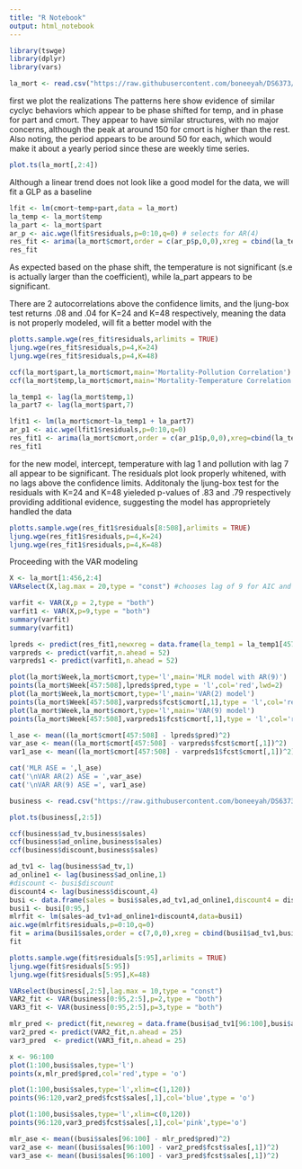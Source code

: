 ```yaml
---
title: "R Notebook"
output: html_notebook
---
```


```r
library(tswge)
library(dplyr)
library(vars)
```

```r
la_mort <- read.csv("https://raw.githubusercontent.com/boneeyah/DS6373/main/la_cmort_study%20(2).csv")
```

first we plot the realizations
The patterns here show evidence of similar cyclyc behaviors which appear to be phase shifted for temp, and in phase for part and cmort. They appear to have similar structures, with no major concerns, although the peak at around 150 for cmort is higher than the rest.
Also noting, the period appears to be around 50 for each, which would make it about a yearly period since these are weekly time series.

```r
plot.ts(la_mort[,2:4])
```
Although a linear trend does not look like a good model for the data, we will fit a GLP as a baseline


```r
lfit <- lm(cmort~temp+part,data = la_mort)
la_temp <- la_mort$temp
la_part <- la_mort$part
ar_p <- aic.wge(lfit$residuals,p=0:10,q=0) # selects for AR(4)
res_fit <- arima(la_mort$cmort,order = c(ar_p$p,0,0),xreg = cbind(la_temp,la_part))
res_fit
```
As expected based on the phase shift, the temperature is not significant (s.e is actually larger than the coefficient), while la_part appears to be significant.

There are 2 autocorrelations above the confidence limits, and the ljung-box test returns .08 and .04 for K=24 and K=48 respectively, meaning the data is not properly modeled, will fit a better model with the 
```r
plotts.sample.wge(res_fit$residuals,arlimits = TRUE)
ljung.wge(res_fit$residuals,p=4,K=24)
ljung.wge(res_fit$residuals,p=4,K=48)
```
```r
ccf(la_mort$part,la_mort$cmort,main='Mortality-Pollution Correlation')
ccf(la_mort$temp,la_mort$cmort,main='Mortality-Temperature Correlation')
```
```r
la_temp1 <- lag(la_mort$temp,1)
la_part7 <- lag(la_mort$part,7)
```

```r
lfit1 <- lm(la_mort$cmort~la_temp1 + la_part7)
ar_p1 <- aic.wge(lfit1$residuals,p=0:10,q=0)
res_fit1 <- arima(la_mort$cmort,order = c(ar_p1$p,0,0),xreg=cbind(la_temp1,la_part7))
res_fit1
```
for the new model, intercept, temperature with lag 1 and pollution with lag 7 all appear to be significant.
The residuals plot look properly whitened, with no lags above the confidence limits. Additonaly the ljung-box test for the residuals with K=24 and K=48 yieleded p-values of .83 and .79 respectively providing additional evidence, suggesting the model has approprietely handled the data
```r
plotts.sample.wge(res_fit1$residuals[8:508],arlimits = TRUE)
ljung.wge(res_fit1$residuals,p=4,K=24)
ljung.wge(res_fit1$residuals,p=4,K=48)
```
Proceeding with the VAR modeling 
```r
X <- la_mort[1:456,2:4]
VARselect(X,lag.max = 20,type = "const") #chooses lag of 9 for AIC and 2 for BIC
```
```r
varfit <- VAR(X,p = 2,type = "both")
varfit1 <- VAR(X,p=9,type = "both")
summary(varfit)
summary(varfit1)
```

```r
lpreds <- predict(res_fit1,newxreg = data.frame(la_temp1 = la_temp1[457:508], la_part7 = la_part7[457:508]))
varpreds <- predict(varfit,n.ahead = 52)
varpreds1 <- predict(varfit1,n.ahead = 52)
```

```r
plot(la_mort$Week,la_mort$cmort,type='l',main='MLR model with AR(9)')
points(la_mort$Week[457:508],lpreds$pred,type = 'l',col='red',lwd=2)
plot(la_mort$Week,la_mort$cmort,type='l',main='VAR(2) model')
points(la_mort$Week[457:508],varpreds$fcst$cmort[,1],type = 'l',col='red',lwd=2)
plot(la_mort$Week,la_mort$cmort,type='l',main='VAR(9) model')
points(la_mort$Week[457:508],varpreds1$fcst$cmort[,1],type = 'l',col='red',lwd=2)
```
```r
l_ase <- mean((la_mort$cmort[457:508] - lpreds$pred)^2)
var_ase <- mean((la_mort$cmort[457:508] - varpreds$fcst$cmort[,1])^2)
var1_ase <- mean((la_mort$cmort[457:508] - varpreds1$fcst$cmort[,1])^2)

cat('MLR ASE = ',l_ase)
cat('\nVAR AR(2) ASE = ',var_ase)
cat('\nVAR AR(9) ASE =', var1_ase)
```
```r
business <- read.csv("https://raw.githubusercontent.com/boneeyah/DS6373/main/businesssales.csv")
```

```r
plot.ts(business[,2:5])
```
```r
ccf(business$ad_tv,business$sales)
ccf(business$ad_online,business$sales)
ccf(business$discount,business$sales)
```

```r
ad_tv1 <- lag(business$ad_tv,1)
ad_online1 <- lag(business$ad_online,1)
#discount <- busi$discount
discount4 <- lag(business$discount,4)
busi <- data.frame(sales = busi$sales,ad_tv1,ad_online1,discount4 = discount4)
busi1 <- busi[0:95,]
mlrfit <- lm(sales~ad_tv1+ad_online1+discount4,data=busi1)
aic.wge(mlrfit$residuals,p=0:10,q=0)
fit = arima(busi1$sales,order = c(7,0,0),xreg = cbind(busi1$ad_tv1,busi1$ad_online1,busi1$discount4))
fit
```
```r
plotts.sample.wge(fit$residuals[5:95],arlimits = TRUE)
ljung.wge(fit$residuals[5:95])
ljung.wge(fit$residuals[5:95],K=48)
```
```r
VARselect(business[,2:5],lag.max = 10,type = "const")
VAR2_fit <- VAR(business[0:95,2:5],p=2,type = "both")
VAR3_fit <- VAR(business[0:95,2:5],p=3,type = "both")
```

```r
mlr_pred <- predict(fit,newxreg = data.frame(busi$ad_tv1[96:100],busi$ad_online1[96:100],busi$discount4[96:100]))
var2_pred <- predict(VAR2_fit,n.ahead = 25)
var3_pred  <- predict(VAR3_fit,n.ahead = 25)
```
```r
x <- 96:100
plot(1:100,busi$sales,type='l')
points(x,mlr_pred$pred,col='red',type = 'o')
```
```r
plot(1:100,busi$sales,type='l',xlim=c(1,120))
points(96:120,var2_pred$fcst$sales[,1],col='blue',type = 'o')
```

```r
plot(1:100,busi$sales,type='l',xlim=c(0,120))
points(96:120,var3_pred$fcst$sales[,1],col='pink',type='o')
```

```r
mlr_ase <- mean((busi$sales[96:100] - mlr_pred$pred)^2)
var2_ase <- mean((busi$sales[96:100] - var2_pred$fcst$sales[,1])^2)
var3_ase <- mean((busi$sales[96:100] - var3_pred$fcst$sales[,1])^2)
```


